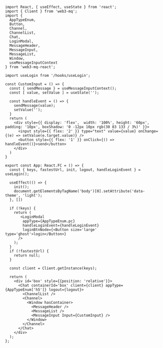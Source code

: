 ```tsx 
import React, { useEffect, useState } from 'react';
import { Client } from 'web3-mq';
import { 
  AppTypeEnum, 
  Button,
  Channel, 
  ChannelList, 
  Chat, 
  LoginModal,
  MessageHeader, 
  MessageInput, 
  MessageList, 
  Window,
  useMessageInputContext 
} from 'web3-mq-react';

import useLogin from '/hooks/useLogin';

const CustomInput = () => {
  const { sendMessage } = useMessageInputContext();
  const [ value, setValue ] = useState('');

  const handleEvent = () => {
    sendMessage(value);
    setValue('');
  }
  return (
    <div style={{ display: 'flex',  width: '100%', height: '60px', padding: '10px', boxShadow: '0 -12px 10px rgb(30 83 133 / 3%)' }}>
      <input style={{ flex: '2' }} type="text" value={value} onChange={(e) => setValue(e.target.value)} />
      <button style={{ flex: '1' }} onClick={() => handleEvent()}>send</button>
    </div>
  )
}

export const App: React.FC = () => {
  const { keys, fastestUrl, init, logout, handleLoginEvent } = useLogin();

  useEffect(() => {
    init();
    document.getElementsByTagName('body')[0].setAttribute('data-theme', 'light');
  }, [])

  if (!keys) {
    return (
       <LoginModal 
        appType={AppTypeEnum.pc}
        handleLoginEvent={handleLoginEvent}
        loginBtnNode={<Button size='large' type='ghost'>login</Button>}
      />
    );
  }
  if (!fastestUrl) {
    return null;
  }

  const client = Client.getInstance(keys);

  return (
    <div id='box' style={{position: 'relative'}}>
      <Chat containerId='box' client={client} appType={AppTypeEnum['h5']} logout={logout}>
        <ChannelList />
        <Channel>
          <Window hasContainer>
            <MessageHeader />
            <MessageList />
            <MessageInput Input={CustomInput} />
          </Window>
        </Channel>
      </Chat>
    </div>
  );
};
```